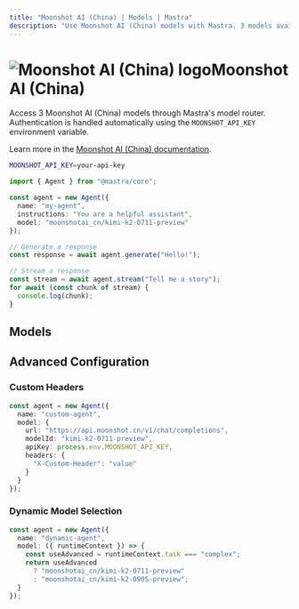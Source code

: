 ```yaml
---
title: "Moonshot AI (China) | Models | Mastra"
description: "Use Moonshot AI (China) models with Mastra. 3 models available."
---
```



# <img src="https://models.dev/logos/moonshotai_cn.svg" alt="Moonshot AI (China) logo" className="inline w-8 h-8 mr-2 align-middle dark:invert dark:brightness-0 dark:contrast-200" />Moonshot AI (China)

Access 3 Moonshot AI (China) models through Mastra's model router. Authentication is handled automatically using the `MOONSHOT_API_KEY` environment variable.

Learn more in the [Moonshot AI (China) documentation](https://platform.moonshot.cn).

```bash
MOONSHOT_API_KEY=your-api-key
```

```typescript
import { Agent } from "@mastra/core";

const agent = new Agent({
  name: "my-agent",
  instructions: "You are a helpful assistant",
  model: "moonshotai_cn/kimi-k2-0711-preview"
});

// Generate a response
const response = await agent.generate("Hello!");

// Stream a response
const stream = await agent.stream("Tell me a story");
for await (const chunk of stream) {
  console.log(chunk);
}
```

## Models

<ProviderModelsTable 
  models={[]}
  apiKey="MOONSHOT_API_KEY"
/>

## Advanced Configuration

### Custom Headers

```typescript
const agent = new Agent({
  name: "custom-agent",
  model: {
    url: "https://api.moonshot.cn/v1/chat/completions",
    modelId: "kimi-k2-0711-preview",
    apiKey: process.env.MOONSHOT_API_KEY,
    headers: {
      "X-Custom-Header": "value"
    }
  }
});
```

### Dynamic Model Selection

```typescript
const agent = new Agent({
  name: "dynamic-agent",
  model: ({ runtimeContext }) => {
    const useAdvanced = runtimeContext.task === "complex";
    return useAdvanced 
      ? "moonshotai_cn/kimi-k2-0711-preview"
      : "moonshotai_cn/kimi-k2-0905-preview";
  }
});
```
